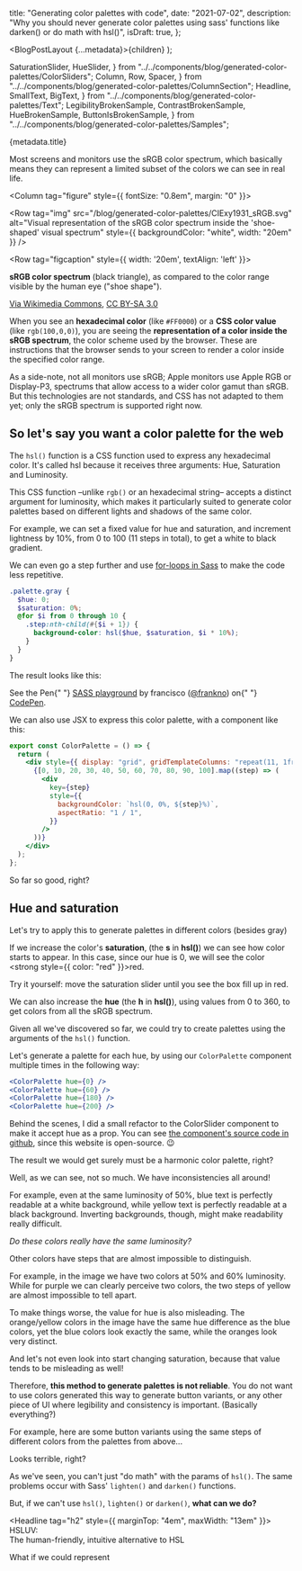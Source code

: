   title: "Generating color palettes with code",
  date: "2021-07-02",
  description:
    "Why you should never generate color palettes using sass' functions like darken() or do math with hsl()",
  isDraft: true,
};

  <BlogPostLayout {...metadata}>{children}</BlogPostLayout>
);

  SaturationSlider,
  HueSlider,
} from "../../components/blog/generated-color-palettes/ColorSliders";
  Column,
  Row,
  Spacer,
} from "../../components/blog/generated-color-palettes/ColumnSection";
  Headline,
  SmallText,
  BigText,
} from "../../components/blog/generated-color-palettes/Text";
  LegibilityBrokenSample,
  ContrastBrokenSample,
  HueBrokenSample,
  ButtonIsBrokenSample,
} from "../../components/blog/generated-color-palettes/Samples";

<Headline>{metadata.title}</Headline>

Most screens and monitors use the sRGB color spectrum, which basically means they can represent a limited subset of the colors we can see in real life.

<Column tag="figure" style={{  fontSize: "0.8em", margin: "0" }}>

<Row
  tag="img"
  src="/blog/generated-color-palettes/CIExy1931_sRGB.svg"
  alt="Visual representation of the sRGB color spectrum inside the 'shoe-shaped' visual spectrum"
  style={{ backgroundColor: "white", width: "20em" }}
/>

<Row tag="figcaption" style={{  width: '20em', textAlign: 'left' }}>

**sRGB color spectrum** (black triangle), as compared to the color range visible by the human eye ("shoe shape").

[Via Wikimedia Commons](https://commons.wikimedia.org/wiki/File:CIExy1931_sRGB.svg), [CC BY-SA 3.0](http://creativecommons.org/licenses/by-sa/3.0)

</Row>

</Column>

When you see an **hexadecimal color** (like `#FF0000`) or a **CSS color value** (like `rgb(100,0,0)`), you are seeing the **representation of a color inside the sRGB spectrum**, the color scheme used by the browser. These are instructions that the browser sends to your screen to render a color inside the specified color range.

<SmallText>

As a side-note, not all monitors use sRGB; Apple monitors use Apple RGB or Display-P3, spectrums that allow access to a wider color gamut than sRGB. But this technologies are not standards, and CSS has not adapted to them yet; only the sRGB spectrum is supported right now.

</SmallText>

## So let's say you want a color palette for the web

The `hsl()` function is a CSS function used to express any hexadecimal color. It's called hsl because it receives three arguments: Hue, Saturation and Luminosity.

This CSS function –unlike `rgb()` or an hexadecimal string– accepts a distinct argument for luminosity, which makes it particularly suited to generate color palettes based on different lights and shadows of the same color.

For example, we can set a fixed value for hue and saturation, and increment lightness by 10%, from 0 to 100 (11 steps in total), to get a white to black gradient.

We can even go a step further and use [for-loops in Sass](https://sass-lang.com/documentation/at-rules/control/for) to make the code less repetitive.

<SmallText>

```scss
.palette.gray {
  $hue: 0;
  $saturation: 0%;
  @for $i from 0 through 10 {
    .step:nth-child(#{$i + 1}) {
      background-color: hsl($hue, $saturation, $i * 10%);
    }
  }
}
```

</SmallText>

The result looks like this:

<p
  className="codepen"
  data-height="170"
  data-slug-hash="BaRRrRZ"
  data-editable="true"
  data-user="frankno"
  style={{
    height: "170px",
    boxSizing: "border-box",
    display: "flex",
    alignItems: "center",
    justifyContent: "center",
    border: "2px solid",
    margin: "1em 0",
    padding: "1em",
  }}
>
  <span>
    See the Pen{" "}
    <a href="https://codepen.io/frankno/pen/BaRRrRZ">SASS playground</a> by
    francisco (<a href="https://codepen.io/frankno">@frankno</a>) on{" "}
    <a href="https://codepen.io">CodePen</a>.
  </span>
</p>
<script async src="https://cpwebassets.codepen.io/assets/embed/ei.js"></script>

We can also use JSX to express this color palette, with a component like this:

<SmallText>

<!-- prettier-ignore -->
```jsx
export const ColorPalette = () => {
  return (
    <div style={{ display: "grid", gridTemplateColumns: "repeat(11, 1fr)" }}>
      {[0, 10, 20, 30, 40, 50, 60, 70, 80, 90, 100].map((step) => (
        <div
          key={step}
          style={{
            backgroundColor: `hsl(0, 0%, ${step}%)`,
            aspectRatio: "1 / 1",
          }}
        />
      ))}
    </div>
  );
};
```

</SmallText>

<ColorPalette />

So far so good, right?

## Hue and saturation

Let's try to apply this to generate palettes in different colors (besides gray)

<Column>
  <Row style={{ maxWidth: "14rem" }}>
    <SaturationSlider />
  </Row>
  <Row style={{ minWidth: "20rem" }}>

If we increase the color's **saturation**, (the **s** in **hsl()**) we can see how color starts to appear. In this case, since our hue is 0, we will see the color <strong style={{ color: "red" }}>red</strong>.

<SmallText>

Try it yourself: move the saturation slider until you see the box fill up in red.

</SmallText>

  </Row>
</Column>

<Spacer />

<Column>
  <Row style={{ maxWidth: "14rem" }}>
    <HueSlider />
  </Row>
  <Row style={{ minWidth: "20rem" }}>

We can also increase the **hue** (the **h** in **hsl()**), using values from 0 to 360, to get colors from all the sRGB spectrum.

  </Row>
</Column>

Given all we've discovered so far, we could try to create palettes using the arguments of the `hsl()` function.

Let's generate a palette for each hue, by using our `ColorPalette` component multiple times in the following way:

<SmallText>

```jsx
<ColorPalette hue={0} />
<ColorPalette hue={60} />
<ColorPalette hue={180} />
<ColorPalette hue={200} />
```

Behind the scenes, I did a small refactor to the ColorSlider component to make it accept hue as a prop. You can see [the component's source code in github](https://github.com/AeonFr/dev.franciscobrusa.www-next/blob/main/components/blog/generated-color-palettes/ColorPalette.jsx), since this website is open-source. 😉

</SmallText>

The result we would get surely must be a harmonic color palette, right?

<ColorPalette hue={0} saturation={100} />
<ColorPalette hue={60} saturation={100} />
<ColorPalette hue={180} saturation={100} />
<ColorPalette hue={200} saturation={100} />

Well, as we can see, not so much. We have inconsistencies all around!

<Column>
  <Row style={{ minWidth: "20rem" }}>

For example, even at the same luminosity of 50%, blue text is perfectly readable at a white background, while yellow text is perfectly readable at a black background. Inverting backgrounds, though, might make readability really difficult.

_Do these colors really have the same luminosity?_

</Row>
<Row style={{ maxWidth: "14rem" }}>
  <LegibilityBrokenSample/>
</Row>
</Column>

<Spacer />

<Column>
<Row style={{ minWidth: "20rem" }}>

Other colors have steps that are almost impossible to distinguish.

For example, in the image we have two colors at 50% and 60% luminosity. While for purple we can clearly perceive two colors, the two steps of yellow are almost impossible to tell apart.

</Row>
<Row style={{ maxWidth: "14rem" }}>
  <ContrastBrokenSample/>
</Row>
</Column>

<Spacer />

<Column>
<Row style={{ minWidth: "20rem" }}>

To make things worse, the value for hue is also misleading. The orange/yellow colors in the image have the same hue difference as the blue colors, yet the blue colors look exactly the same, while the oranges look very distinct.

</Row>
<Row style={{ maxWidth: "14rem" }}>
  <HueBrokenSample/>
</Row>
</Column>

And let's not even look into start changing saturation, because that value tends to be misleading as well!

Therefore, **this method to generate palettes is not reliable**. You do not want to use colors generated this way to generate button variants, or any other piece of UI where legibility and consistency is important. (Basically everything?)

For example, here are some button variants using the same steps of different colors from the palettes from above...

<ButtonIsBrokenSample />

Looks terrible, right?

<BigText>

As we've seen, you can't just "do math" with the params of `hsl()`. The same problems occur with Sass' `lighten()` and `darken()` functions.

But, if we can't use `hsl()`, `lighten()` or `darken()`, **what can we do?**

</BigText>

<Headline tag="h2" style={{ marginTop: "4em", maxWidth: "13em" }}>
  HSLUV:
  <br />
  The human-friendly, intuitive alternative to HSL
</Headline>

What if we could represent
